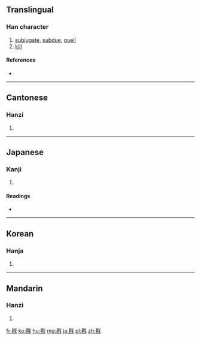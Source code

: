 ==Translingual==

===Han character===
{{Han char|rn=62|rad=戈|as=09|sn=13|four=4375<sub>0</sub>|canj=廿女戈 (TVI)}}

# [[subjugate]], [[subdue]], [[quell]]
# [[kill]]

====References====
* {{Han ref|kx=0413.170|dkj=11616|dj=0756.110|hdz=21408.110|uh=6221|ud=25121|bh=B760|bd=46944}}

----

==Cantonese==

===Hanzi===
{{yue-hanzi|jyut=|y=ham1}}

# {{defn|lang=yue|sort=戈09}}

----

==Japanese==

===Kanji===
{{ja-kanji|grade=|rs=戈09}}

# {{defn|lang=ja|sort=戈09}}

====Readings====
* {{ja-readings|on=[[かん]] (kan), [[ちん]] (chin)|kun=[[かつ]] (katsu)}}

----

==Korean==

===Hanja===
{{ko-hanja|hangeul=감|eumhun=|rv=gam|mr=kam|y=kam}}

# {{defn|lang=ko|sort=戈09}}

----

==Mandarin==

===Hanzi===
{{cmn-hanzi|pin=[[kān]] ([[kan1]])|wg=k'an<sup>1</sup>}}

# {{defn|lang=cmn|sort=戈09}}

[[fr:戡]]
[[ko:戡]]
[[hu:戡]]
[[mg:戡]]
[[ja:戡]]
[[pl:戡]]
[[zh:戡]]